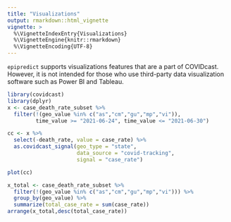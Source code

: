 ```yaml
---
title: "Visualizations"
output: rmarkdown::html_vignette
vignette: >
  %\VignetteIndexEntry{Visualizations}
  %\VignetteEngine{knitr::rmarkdown}
  %\VignetteEncoding{UTF-8}
---
```


`epipredict` supports visualizations features that are a part of COVIDcast.
However, it is not intended for
those who use third-party data visualization software such as Power BI and
Tableau.

```r
library(covidcast)
library(dplyr)
x <- case_death_rate_subset %>%
  filter(!(geo_value %in% c("as","cm","gu","mp","vi")),
         time_value >= "2021-06-24", time_value <= "2021-06-30")

cc <- x %>%
  select(-death_rate, value = case_rate) %>%
  as.covidcast_signal(geo_type = "state",
                      data_source = "covid-tracking",
                      signal = "case_rate")

plot(cc)
```

```r
x_total <- case_death_rate_subset %>%
  filter(!(geo_value %in% c("as","cm","gu","mp","vi"))) %>%
  group_by(geo_value) %>%
  summarize(total_case_rate = sum(case_rate))
arrange(x_total,desc(total_case_rate))
```

